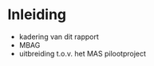 <!-- hier komt de inhoudstafel bij pdf -->

\mainmatter

# Inleiding {#inleiding}

-   kadering van dit rapport
-   MBAG
-   uitbreiding t.o.v. het MAS pilootproject
